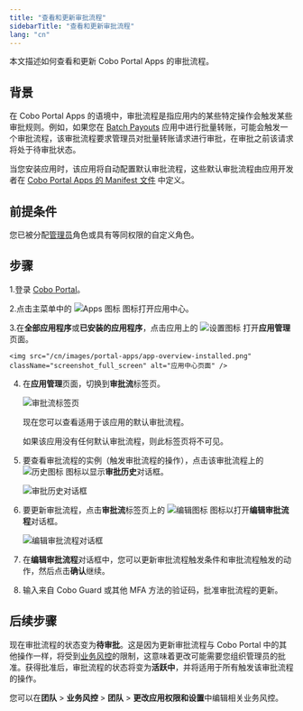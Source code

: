 ```yaml
---
title: "查看和更新审批流程"
sidebarTitle: "查看和更新审批流程"
lang: "cn"
---
```


本文描述如何查看和更新 Cobo Portal Apps 的审批流程。

## 背景
在 Cobo Portal Apps 的语境中，审批流程是指应用内的某些特定操作会触发某些审批规则。例如，如果您在 [Batch Payouts](/cn/apps/batch-payouts/introduction) 应用中进行批量转账，可能会触发一个审批流程，该审批流程要求管理员对批量转账请求进行审批，在审批之前该请求将处于待审批状态。

当您安装应用时，该应用将自动配置默认审批流程，这些默认审批流程由应用开发者在 [Cobo Portal Apps 的 Manifest 文件](https://www.cobo.com/developers/v2/apps/build-app#configure-the-manifest-file) 中定义。

## 前提条件

您已被分配[管理员](/cn/portal/organization/roles-and-permissions)角色或具有等同权限的自定义角色。

## 步骤

1.登录 [Cobo Portal](https://portal.cobo.com/login)。

2.点击主菜单中的 <img src="/en/images/common/icon_apps.svg" className="icon" alt="Apps 图标" /> 图标打开应用中心。

3.在**全部应用程序**或**已安装的应用程序**，点击应用上的 <img src="/en/images/common/icon_advanced.svg" className="icon" alt="设置图标" /> 打开**应用管理**页面。

    <img src="/cn/images/portal-apps/app-overview-installed.png" className="screenshot_full_screen" alt="应用中心页面" />

4. 在**应用管理**页面，切换到**审批流**标签页。

    <img src="/cn/images/portal-apps/batch-payouts/workflow_tab.png" className="screenshot_full_screen" alt="审批流标签页" />

    现在您可以查看适用于该应用的默认审批流程。

    <Note>如果该应用没有任何默认审批流程，则此标签页将不可见。</Note>

5. 要查看审批流程的实例（触发审批流程的操作），点击该审批流程上的 <img src="/en/images/portal-apps/batch-payouts/icon_history.svg" className="icon" alt="历史图标"></img> 图标以显示**审批历史**对话框。

    <img src="/cn/images/portal-apps/batch-payouts/history.png" className="screenshot_full_screen" alt="审批历史对话框" />

6. 要更新审批流程，点击**审批流**标签页上的 <img src="/cn/images/common/icon_edit.svg" className="icon" alt="编辑图标"></img> 图标以打开**编辑审批流程**对话框。

    <img src="/cn/images/portal-apps/workflow_settings.png" className="screenshot_full_screen" alt="编辑审批流程对话框" />

7. 在**编辑审批流程**对话框中，您可以更新审批流程触发条件和审批流程触发的动作，然后点击**确认**继续。
8. 输入来自 Cobo Guard 或其他 MFA 方法的验证码，批准审批流程的更新。

## 后续步骤
现在审批流程的状态变为**待审批**。这是因为更新审批流程与 Cobo Portal 中的其他操作一样，将受到[业务风控](/cn/portal/risk-controls/governance-policies)的限制，这意味着更改可能需要您组织管理员的批准。获得批准后，审批流程的状态将变为**活跃中**，并将适用于所有触发该审批流程的操作。

<Note>您可以在**团队** > **业务风控** > **团队** > **更改应用权限和设置**中编辑相关业务风控。</Note>